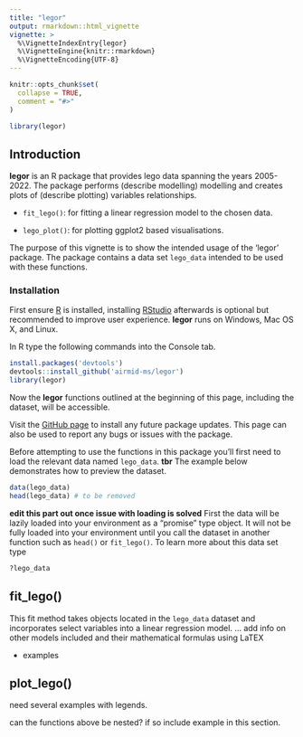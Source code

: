 ```yaml
---
title: "legor"
output: rmarkdown::html_vignette
vignette: >
  %\VignetteIndexEntry{legor}
  %\VignetteEngine{knitr::rmarkdown}
  %\VignetteEncoding{UTF-8}
---
```


```r
knitr::opts_chunk$set(
  collapse = TRUE,
  comment = "#>"
)
```

```r
library(legor)
```

## Introduction
__legor__ is an R package that provides lego data spanning the years 2005-2022. The package performs (describe modelling) modelling and creates plots of (describe plotting) variables relationships.

* `fit_lego()`: for fitting a linear regression model to the chosen data.

* `lego_plot()`: for plotting ggplot2 based visualisations.

The purpose of this vignette is to show the intended usage of the 'legor' package. The package contains a data set `lego_data` intended to be used with these functions.

### Installation
First ensure [R](https://cran.r-project.org/) is installed, installing [RStudio](https://www.rstudio.com/) afterwards is optional but recommended to improve user experience. __legor__ runs on Windows, Mac OS X, and Linux. 

In R type the following commands into the Console tab.
```r
install.packages('devtools')
devtools::install_github('airmid-ms/legor') 
library(legor)
```

Now the __legor__ functions outlined at the beginning of this page, including the dataset, will be accessible.

Visit the [GitHub page](https://github.com/airmid-ms/legor) to install any future package updates. This page can also be used to report any bugs or issues with the package.

Before attempting to use the functions in this package you'll first need to load the relevant data named `lego_data`. __tbr__ The example below demonstrates how to preview the dataset.

```r
data(lego_data)
head(lego_data) # to be removed
```
__edit this part out once issue with loading is solved__ First the data will be lazily loaded into your environment as a "promise" type object. It will not be fully loaded into your environment until you call the dataset in another function such as `head()` or `fit_lego()`. To learn more about this data set type
```r
?lego_data
```



## fit_lego()
This fit method takes objects located in the `lego_data` dataset and incorporates select variables into a linear regression model. ... add info on other models included and their mathematical formulas using LaTEX

* examples


## plot_lego()
need several examples with legends.

can the functions above be nested? if so include example in this section.
